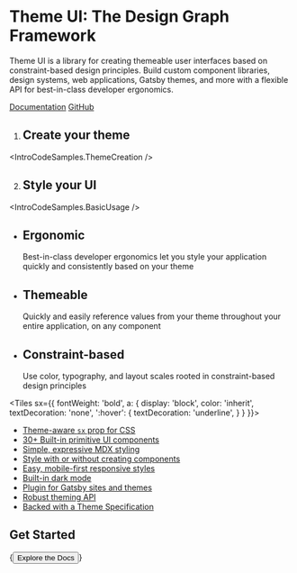 


<Banner>

<Graph />

# Theme UI: The Design Graph Framework

Theme UI is a library for creating themeable user interfaces based on
constraint-based design principles. Build custom component libraries, design
systems, web applications, Gatsby themes, and more with a flexible API for
best-in-class developer ergonomics.

[Documentation](/getting-started)
[GitHub](https://github.com/system-ui/theme-ui)

</Banner>

<Container>

<ReadmeBadges />

<Tiles columns={2}>

1. ## Create your theme

<IntroCodeSamples.ThemeCreation />

2. ## Style your UI

<IntroCodeSamples.BasicUsage />

</Tiles>

<Tiles>

- ## Ergonomic
  Best-in-class developer ergonomics let you style your application quickly and
  consistently based on your theme
- ## Themeable
  Quickly and easily reference values from your theme throughout your entire
  application, on any component
- ## Constraint-based
  Use color, typography, and layout scales rooted in constraint-based design
  principles

</Tiles>

<Testimonials />

<Tiles
  sx={{
    fontWeight: 'bold',
    a: {
      display: 'block',
      color: 'inherit',
      textDecoration: 'none',
      ':hover': {
        textDecoration: 'underline',
      }
    }
  }}>

- [Theme-aware `sx` prop for CSS](/getting-started/#sx-prop)
- [30+ Built-in primitive UI components](/components)
- [Simple, expressive MDX styling](/mdx/styling)
- [Style with or without creating components](/getting-started/#sx-prop)
- [Easy, mobile-first responsive styles](/getting-started/#responsive-styles)
- [Built-in dark mode](/color-modes)
- [Plugin for Gatsby sites and themes](/packages/gatsby-plugin)
- [Robust theming API](/theming)
- [Backed with a Theme Specification](/theme-spec)

</Tiles>

<Box py={6}>

## Get Started

{<Button as="a" href="/getting-started" variant="black">Explore the Docs</Button>}

</Box>

</Container>
